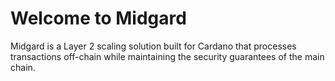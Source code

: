 # Welcome to Midgard

Midgard is a Layer 2 scaling solution built for Cardano that processes transactions off-chain while maintaining the security guarantees of the main chain.
